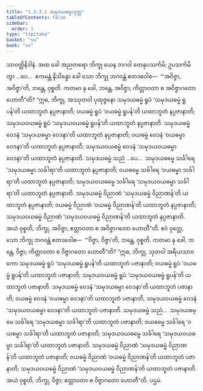 ```yaml
---
title: "1.3.3.1 သမုဒယဓမ္မသုတ္တ"
tableOfContents: false
sidebar:
  order: 1
type: "tipitaka"
basket: "su"
book: "sn"
---
```



<DynamicBreadcrumb />

<Division number="126" book="sn" e="ch" v="18" p="298">

<Paragraph number="720" book="sn">
သာဝတ္ထိနိဒါနံ. အထ ခေါ အညတရော ဘိက္ခု ယေန ဘဂဝါ တေနုပသင်္ကမိ; ဥပသင်္ကမိတွာ …ပေ…  ဧကမန္တံ နိသိန္နော ခေါ သော ဘိက္ခု ဘဂဝန္တံ ဧတဒဝေါစ—  “‘အဝိဇ္ဇာ, အဝိဇ္ဇာ’တိ, ဘန္တေ, ဝုစ္စတိ. ကတမာ နု ခေါ, ဘန္တေ, အဝိဇ္ဇာ; ကိတ္တာဝတာ စ အဝိဇ္ဇာဂတော ဟောတီ”တိ?
</Paragraph>

<Paragraph number="721" book="sn">
“ဣဓ, ဘိက္ခု, အဿုတဝါ ပုထုဇ္ဇနော သမုဒယဓမ္မံ ရူပံ ‘သမုဒယဓမ္မံ ရူပန်’တိ ယထာဘူတံ နပ္ပဇာနာတိ; ဝယဓမ္မံ ရူပံ ‘ဝယဓမ္မံ ရူပန်’တိ ယထာဘူတံ နပ္ပဇာနာတိ; သမုဒယဝယဓမ္မံ ရူပံ ‘သမုဒယဝယဓမ္မံ ရူပန်’တိ ယထာဘူတံ နပ္ပဇာနာတိ. သမုဒယဓမ္မံ ဝေဒနံ ‘သမုဒယဓမ္မာ ဝေဒနာ’တိ ယထာဘူတံ နပ္ပဇာနာတိ; ဝယဓမ္မံ ဝေဒနံ ‘ဝယဓမ္မာ ဝေဒနာ’တိ ယထာဘူတံ နပ္ပဇာနာတိ; သမုဒယဝယဓမ္မံ ဝေဒနံ ‘သမုဒယဝယဓမ္မာ ဝေဒနာ’တိ ယထာဘူတံ နပ္ပဇာနာတိ. သမုဒယဓမ္မံ သညံ …ပေ…  သမုဒယဓမ္မေ သင်္ခါရေ ‘သမုဒယဓမ္မာ သင်္ခါရာ’တိ ယထာဘူတံ နပ္ပဇာနာတိ; ဝယဓမ္မေ သင်္ခါရေ ‘ဝယဓမ္မာ သင်္ခါရာ’တိ ယထာဘူတံ နပ္ပဇာနာတိ; သမုဒယဝယဓမ္မေ သင်္ခါရေ ‘သမုဒယဝယဓမ္မာ သင်္ခါရာ’တိ ယထာဘူတံ နပ္ပဇာနာတိ. သမုဒယဓမ္မံ ဝိညာဏံ ‘သမုဒယဓမ္မံ ဝိညာဏန်’တိ ယထာဘူတံ နပ္ပဇာနာတိ; ဝယဓမ္မံ ဝိညာဏံ ‘ဝယဓမ္မံ ဝိညာဏန်’တိ ယထာဘူတံ နပ္ပဇာနာတိ; သမုဒယဝယဓမ္မံ ဝိညာဏံ ‘သမုဒယဝယဓမ္မံ ဝိညာဏန်’တိ ယထာဘူတံ နပ္ပဇာနာတိ. အယံ ဝုစ္စတိ, ဘိက္ခု, အဝိဇ္ဇာ; ဧတ္တာဝတာ စ အဝိဇ္ဇာဂတော ဟောတီ”တိ.
</Paragraph>

<Paragraph number="722" book="sn">
ဧဝံ ဝုတ္တေ, သော ဘိက္ခု ဘဂဝန္တံ ဧတဒဝေါစ—  “‘ဝိဇ္ဇာ, ဝိဇ္ဇာ’တိ, ဘန္တေ, ဝုစ္စတိ. ကတမာ နု ခေါ, ဘန္တေ, ဝိဇ္ဇာ; ကိတ္တာဝတာ စ ဝိဇ္ဇာဂတော ဟောတီ”တိ?
</Paragraph>

<Paragraph number="723" book="sn">
“ဣဓ, ဘိက္ခု, သုတဝါ အရိယသာဝကော သမုဒယဓမ္မံ ရူပံ ‘သမုဒယဓမ္မံ ရူပန်’တိ ယထာဘူတံ ပဇာနာတိ; ဝယဓမ္မံ ရူပံ ‘ဝယဓမ္မံ ရူပန်’တိ ယထာဘူတံ ပဇာနာတိ; သမုဒယဝယဓမ္မံ ရူပံ ‘သမုဒယဝယဓမ္မံ ရူပန်’တိ ယထာဘူတံ ပဇာနာတိ. သမုဒယဓမ္မံ ဝေဒနံ ‘သမုဒယဓမ္မာ ဝေဒနာ’တိ ယထာဘူတံ ပဇာနာတိ; ဝယဓမ္မံ ဝေဒနံ ‘ဝယဓမ္မာ ဝေဒနာ’တိ ယထာဘူတံ ပဇာနာတိ; သမုဒယဝယဓမ္မံ ဝေဒနံ ‘သမုဒယဝယဓမ္မာ ဝေဒနာ’တိ ယထာဘူတံ ပဇာနာတိ. သမုဒယဓမ္မံ သညံ…  သမုဒယဓမ္မေ သင်္ခါရေ ‘သမုဒယဓမ္မာ သင်္ခါရာ’တိ ယထာဘူတံ ပဇာနာတိ; ဝယဓမ္မေ သင်္ခါရေ ‘ဝယဓမ္မာ သင်္ခါရာ’တိ ယထာဘူတံ ပဇာနာတိ; သမုဒယဝယဓမ္မေ သင်္ခါရေ ‘သမုဒယဝယဓမ္မာ သင်္ခါရာ’တိ ယထာဘူတံ ပဇာနာတိ. သမုဒယဓမ္မံ ဝိညာဏံ ‘သမုဒယဓမ္မံ ဝိညာဏန်’တိ ယထာဘူတံ ပဇာနာတိ; ဝယဓမ္မံ ဝိညာဏံ ‘ဝယဓမ္မံ ဝိညာဏန်’တိ ယထာဘူတံ ပဇာနာတိ; သမုဒယဝယဓမ္မံ ဝိညာဏံ ‘သမုဒယဝယဓမ္မံ ဝိညာဏန်’တိ ယထာဘူတံ ပဇာနာတိ. အယံ ဝုစ္စတိ, ဘိက္ခု, ဝိဇ္ဇာ; ဧတ္တာဝတာ စ ဝိဇ္ဇာဂတော ဟောတီ”တိ.

</Paragraph>
</Division>

<Paragraph number="724" type="center" book="sn">
ပဌမံ.
</Paragraph>
